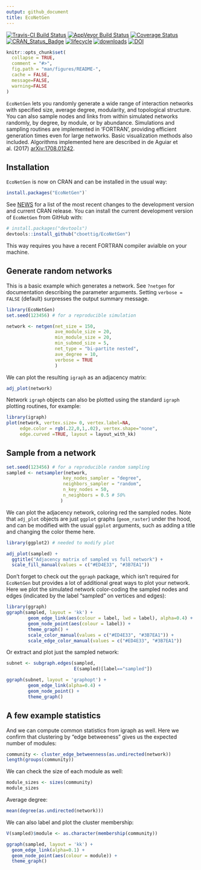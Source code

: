 ```yaml
---
output: github_document
title: EcoNetGen
---
```


[![Travis-CI Build Status](https://travis-ci.org/cboettig/EcoNetGen.svg?branch=master)](https://travis-ci.org/cboettig/EcoNetGen)
[![AppVeyor Build Status](https://ci.appveyor.com/api/projects/status/github/cboettig/EcoNetGen?branch=master&svg=true)](https://ci.appveyor.com/project/cboettig/EcoNetGen)
[![Coverage Status](https://img.shields.io/codecov/c/github/cboettig/EcoNetGen/master.svg)](https://codecov.io/github/cboettig/EcoNetGen?branch=master)
[![CRAN_Status_Badge](http://www.r-pkg.org/badges/version/EcoNetGen)](https://cran.r-project.org/package=EcoNetGen)
[![lifecycle](https://img.shields.io/badge/lifecycle-maturing-blue.svg)](https://www.tidyverse.org/lifecycle/#maturing)
[![downloads](https://cranlogs.r-pkg.org/badges/grand-total/netgen)](https://github.com/metacran/cranlogs.app)
[![DOI](https://zenodo.org/badge/116610054.svg)](https://zenodo.org/badge/latestdoi/116610054)


<!-- README.md is generated from README.Rmd. Please edit that file -->

```r
knitr::opts_chunk$set(
  collapse = TRUE,
  comment = "#>",
  fig.path = "man/figures/README-",
  cache = FALSE,
  message=FALSE, 
  warning=FALSE
)
```

`EcoNetGen` lets you randomly generate a wide range of interaction networks with
specified size, average degree, modularity, and topological
structure. You can also sample nodes and links from within simulated networks
randomly, by degree, by module, or by abundance. Simulations
and sampling routines are implemented in 'FORTRAN', providing
efficient generation times even for large networks. Basic
visualization methods also included. Algorithms implemented
here are described in de Aguiar et al. (2017) [arXiv:1708.01242](https://arxiv.org/abs/1708.01242).


## Installation

`EcoNetGen` is now on CRAN and can be installed in the usual way: 

```r
install.packages("EcoNetGen")`
```

See [NEWS](NEWS.md) for a list of the most recent changes to the development version and current CRAN release.  You can install the current development version of `EcoNetGen` from GitHub with:

```r
# install.packages("devtools")
devtools::install_github("cboettig/EcoNetGen")
```

This way requires you have a recent FORTRAN compiler avialble on your machine. 

## Generate random networks

This is a basic example which generates a network. See `?netgen` for documentation describing the parameter arguments.  Setting `verbose = FALSE` (default) surpresses the output summary message.

```r
library(EcoNetGen)
set.seed(123456) # for a reproducible simulation

network <- netgen(net_size = 150,
                  ave_module_size = 20, 
                  min_module_size = 20,
                  min_submod_size = 5,
                  net_type = "bi-partite nested",
                  ave_degree = 10,
                  verbose = TRUE
                  ) 
```

We can plot the resulting `igraph` as an adjacency matrix:

```r
adj_plot(network)
```

Network `igraph` objects can also be plotted using the standard `igraph` plotting routines, for example:

```r
library(igraph)
plot(network, vertex.size= 0, vertex.label=NA, 
     edge.color = rgb(.22,0,1,.02), vertex.shape="none", 
     edge.curved =TRUE, layout = layout_with_kk)
```

## Sample from a network

```r
set.seed(123456) # for a reproducible random sampling
sampled <- netsampler(network, 
                     key_nodes_sampler = "degree", 
                     neighbors_sampler = "random",
                     n_key_nodes = 50,
                     n_neighbors = 0.5 # 50%
                    )
```

We can plot the adjacency network, coloring red the sampled nodes.  Note that `adj_plot` objects are just `ggplot` graphs (`geom_raster`) under the hood, and can be modified with the usual `ggplot` arguments, such as adding a title and changing the color theme here. 

```r
library(ggplot2) # needed to modify plot

adj_plot(sampled) + 
  ggtitle("Adjacency matrix of sampled vs full network") + 
  scale_fill_manual(values = c("#ED4E33", "#3B7EA1"))
```


Don't forget to check out the `ggraph` package, which isn't required for `EcoNetGen` but provides a lot of additional great ways to plot your network.  Here we plot the simulated network color-coding the sampled nodes and edges (indicated by the label "sampled" on vertices and edges):

```r
library(ggraph)
ggraph(sampled, layout = 'kk') +
        geom_edge_link(aes(colour = label, lwd = label), alpha=0.4) +
        geom_node_point(aes(colour = label)) +
        theme_graph() + 
        scale_color_manual(values = c("#ED4E33", "#3B7EA1")) + 
        scale_edge_color_manual(values = c("#ED4E33", "#3B7EA1"))
```



Or extract and plot just the sampled network:

```r
subnet <- subgraph.edges(sampled, 
                         E(sampled)[label=="sampled"])

ggraph(subnet, layout = 'graphopt') +
        geom_edge_link(alpha=0.4) +
        geom_node_point() +
        theme_graph() 
```

## A few example statistics


And we can compute common statistics from igraph as well.  Here we confirm that clustering by "edge betweeness" gives us the expected number of modules:

```r
community <- cluster_edge_betweenness(as.undirected(network))
length(groups(community))
```

We can check the size of each module as well:

```r
module_sizes <- sizes(community)
module_sizes
```

Average degree:

```r
mean(degree(as.undirected(network)))
```


We can also label and plot the cluster membership:

```r
V(sampled)$module <- as.character(membership(community))
```


```r
ggraph(sampled, layout = 'kk') +
  geom_edge_link(alpha=0.1) +
  geom_node_point(aes(colour = module)) + 
  theme_graph()

```




